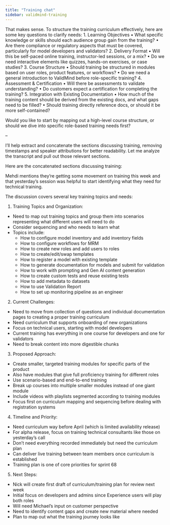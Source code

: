 ```yaml
---
title: "Training chat"
sidebar: validmind-training
---
```


That makes sense. To structure the training curriculum effectively, here are some key questions to clarify needs:
1.	Learning Objectives
•	What specific knowledge or skills should each audience group gain from the training?
•	Are there compliance or regulatory aspects that must be covered, particularly for model developers and validators?
2.	Delivery Format
•	Will this be self-paced online training, instructor-led sessions, or a mix?
•	Do we need interactive elements like quizzes, hands-on exercises, or case studies?
3.	Course Structure
•	Should training be structured in modules based on user roles, product features, or workflows?
•	Do we need a general introduction to ValidMind before role-specific training?
4.	Assessment & Certification
•	Will there be assessments to validate understanding?
•	Do customers expect a certification for completing the training?
5.	Integration with Existing Documentation
•	How much of the training content should be derived from the existing docs, and what gaps need to be filled?
•	Should training directly reference docs, or should it be more self-contained?

Would you like to start by mapping out a high-level course structure, or should we dive into specific role-based training needs first?

--

I'll help extract and concatenate the sections discussing training, removing timestamps and speaker attributions for better readability. Let me analyze the transcript and pull out those relevant sections.



Here are the concatenated sections discussing training:

Mehdi mentions they're getting some movement on training this week and that yesterday's session was helpful to start identifying what they need for technical training.

The discussion covers several key training topics and needs:

1. Training Topics and Organization:
- Need to map out training topics and group them into scenarios representing what different users will need to do
- Consider sequencing and who needs to learn what
- Topics include:
  - How to configure model inventory and add inventory fields
  - How to configure workflows for MRM
  - How to create new roles and add users to roles
  - How to create/edit/swap templates
  - How to register a model with existing template
  - How to generate documentation for models and submit for validation
  - How to work with prompting and Gen AI content generation
  - How to create custom tests and reuse existing tests
  - How to add metadata to datasets
  - How to use Validation Report
  - How to set up monitoring pipeline as an engineer

2. Current Challenges:
- Need to move from collection of questions and individual documentation pages to creating a proper training curriculum
- Need curriculum that supports onboarding of new organizations
- Focus on technical users, starting with model developers
- Current training has everything in one course for developers and one for validators
- Need to break content into more digestible chunks

3. Proposed Approach:
- Create smaller, targeted training modules for specific parts of the product
- Also have modules that give full proficiency training for different roles
- Use scenario-based and end-to-end training
- Break up courses into multiple smaller modules instead of one giant module
- Include videos with playlists segmented according to training modules
- Focus first on curriculum mapping and sequencing before dealing with registration systems

4. Timeline and Priority:
- Need curriculum way before April (which is limited availability release)
- For alpha release, focus on training technical consultants like those on yesterday's call
- Don't need everything recorded immediately but need the curriculum plan
- Can deliver live training between team members once curriculum is established
- Training plan is one of core priorities for sprint 68

5. Next Steps:
- Nick will create first draft of curriculum/training plan for review next week
- Initial focus on developers and admins since Experience users will play both roles
- Will need Michael's input on customer perspective
- Need to identify content gaps and create new material where needed
- Plan to map out what the training journey looks like